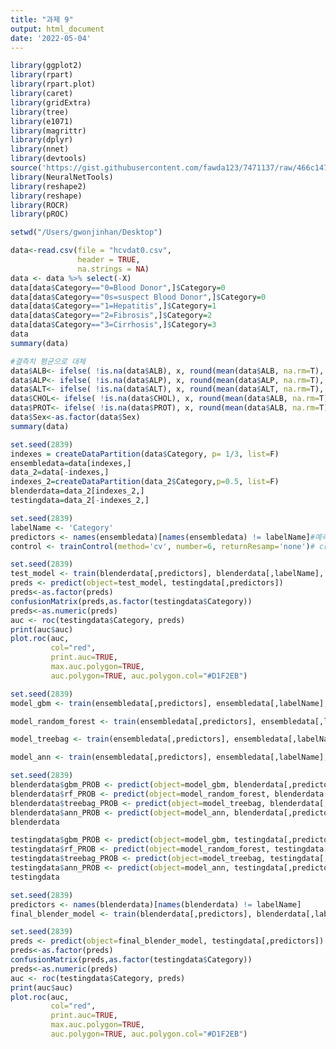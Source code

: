 ```yaml
---
title: "과제 9"
output: html_document
date: '2022-05-04'
---
```


```r
library(ggplot2)
library(rpart)
library(rpart.plot)
library(caret)
library(gridExtra)
library(tree)
library(e1071)
library(magrittr)
library(dplyr)
library(nnet)
library(devtools)
source('https://gist.githubusercontent.com/fawda123/7471137/raw/466c1474d0a505ff044412703516c34f1a4684a5/nnet_plot_update.r')
library(NeuralNetTools)
library(reshape2)
library(reshape)
library(ROCR)
library(pROC)
```


```r
setwd("/Users/gwonjinhan/Desktop")
```

```r
data<-read.csv(file = "hcvdat0.csv",
               header = TRUE,
               na.strings = NA)
data <- data %>% select(-X)
data[data$Category=="0=Blood Donor",]$Category=0
data[data$Category=="0s=suspect Blood Donor",]$Category=0
data[data$Category=="1=Hepatitis",]$Category=1
data[data$Category=="2=Fibrosis",]$Category=2
data[data$Category=="3=Cirrhosis",]$Category=3
data
summary(data)
```

```r
#결측치 평균으로 대체
data$ALB<- ifelse( !is.na(data$ALB), x, round(mean(data$ALB, na.rm=T), 2) )
data$ALP<- ifelse( !is.na(data$ALP), x, round(mean(data$ALP, na.rm=T), 2) )
data$ALT<- ifelse( !is.na(data$ALT), x, round(mean(data$ALT, na.rm=T), 2) )
data$CHOL<- ifelse( !is.na(data$CHOL), x, round(mean(data$ALB, na.rm=T), 2) )
data$PROT<- ifelse( !is.na(data$PROT), x, round(mean(data$ALB, na.rm=T), 2) )
data$Sex<-as.factor(data$Sex)
summary(data)
```

```r
set.seed(2839)
indexes = createDataPartition(data$Category, p= 1/3, list=F)
ensembledata=data[indexes,]
data_2=data[-indexes,]
indexes_2=createDataPartition(data_2$Category,p=0.5, list=F)
blenderdata=data_2[indexes_2,]
testingdata=data_2[-indexes_2,]
```

```r
set.seed(2839)
labelName <- 'Category'
predictors <- names(ensembledata)[names(ensembledata) != labelName]#예측변수 집합
control <- trainControl(method='cv', number=6, returnResamp='none')# cross validation
```

```r
set.seed(2839)
test_model <- train(blenderdata[,predictors], blenderdata[,labelName], method='gbm', trControl=control)
preds <- predict(object=test_model, testingdata[,predictors])
preds<-as.factor(preds)
confusionMatrix(preds,as.factor(testingdata$Category))
preds<-as.numeric(preds)
auc <- roc(testingdata$Category, preds)
print(auc$auc)
plot.roc(auc,   
         col="red",   
         print.auc=TRUE,  
         max.auc.polygon=TRUE,
         auc.polygon=TRUE, auc.polygon.col="#D1F2EB")
```

```r
set.seed(2839)
model_gbm <- train(ensembledata[,predictors], ensembledata[,labelName], method='gbm', trControl=control)

model_random_forest <- train(ensembledata[,predictors], ensembledata[,labelName], method='rf', trControl=control)

model_treebag <- train(ensembledata[,predictors], ensembledata[,labelName], method='treebag', trControl=control)

model_ann <- train(ensembledata[,predictors], ensembledata[,labelName], method='nnet', trControl=control)
```

```r
set.seed(2839)
blenderdata$gbm_PROB <- predict(object=model_gbm, blenderdata[,predictors])
blenderdata$rf_PROB <- predict(object=model_random_forest, blenderdata[,predictors])
blenderdata$treebag_PROB <- predict(object=model_treebag, blenderdata[,predictors])
blenderdata$ann_PROB <- predict(object=model_ann, blenderdata[,predictors])
blenderdata

testingdata$gbm_PROB <- predict(object=model_gbm, testingdata[,predictors])
testingdata$rf_PROB <- predict(object=model_random_forest, testingdata[,predictors])
testingdata$treebag_PROB <- predict(object=model_treebag, testingdata[,predictors])
testingdata$ann_PROB <- predict(object=model_ann, testingdata[,predictors])
testingdata
```

```r
set.seed(2839)
predictors <- names(blenderdata)[names(blenderdata) != labelName]
final_blender_model <- train(blenderdata[,predictors], blenderdata[,labelName], method='gbm', trControl=control)
```

```r
set.seed(2839)
preds <- predict(object=final_blender_model, testingdata[,predictors])
preds<-as.factor(preds)
confusionMatrix(preds,as.factor(testingdata$Category))
preds<-as.numeric(preds)
auc <- roc(testingdata$Category, preds)
print(auc$auc)
plot.roc(auc,   
         col="red", 
         print.auc=TRUE,   
         max.auc.polygon=TRUE,  
         auc.polygon=TRUE, auc.polygon.col="#D1F2EB")
```

